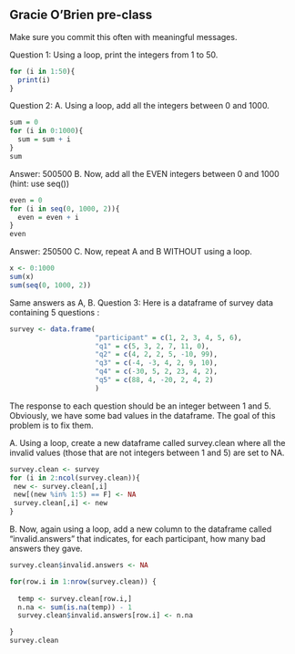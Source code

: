 ## Gracie O'Brien pre-class
Make sure you commit this often with meaningful messages.

Question 1:
Using a loop, print the integers from 1 to 50.
```{r}
for (i in 1:50){
  print(i)
}
```

Question 2:
A. Using a loop, add all the integers between 0 and 1000.
```{r}
sum = 0
for (i in 0:1000){
  sum = sum + i
}
sum
```
Answer: 500500
B. Now, add all the EVEN integers between 0 and 1000 (hint: use seq())
```{r}
even = 0
for (i in seq(0, 1000, 2)){
  even = even + i
}
even
```
Answer: 250500
C. Now, repeat A and B WITHOUT using a loop.
```{r}
x <- 0:1000
sum(x)
sum(seq(0, 1000, 2))
```
Same answers as A, B. 
Question 3:
Here is a dataframe of survey data containing 5 questions :
```{r}
survey <- data.frame(
                     "participant" = c(1, 2, 3, 4, 5, 6),
                     "q1" = c(5, 3, 2, 7, 11, 0),
                     "q2" = c(4, 2, 2, 5, -10, 99),
                     "q3" = c(-4, -3, 4, 2, 9, 10),
                     "q4" = c(-30, 5, 2, 23, 4, 2),
                     "q5" = c(88, 4, -20, 2, 4, 2)
                     )
```
The response to each question should be an integer between 1 and 5. Obviously, we have some bad values in the dataframe. The goal of this problem is to fix them.

A. Using a loop, create a new dataframe called survey.clean where all the invalid values (those that are not integers between 1 and 5) are set to NA.
```{r}
survey.clean <- survey
for (i in 2:ncol(survey.clean)){
 new <- survey.clean[,i]
 new[(new %in% 1:5) == F] <- NA
 survey.clean[,i] <- new
}
```

B. Now, again using a loop, add a new column to the dataframe called “invalid.answers” that indicates, for each participant, how many bad answers they gave.
```{r}
survey.clean$invalid.answers <- NA

for(row.i in 1:nrow(survey.clean)) {
  
  temp <- survey.clean[row.i,]
  n.na <- sum(is.na(temp)) - 1 
  survey.clean$invalid.answers[row.i] <- n.na

}
survey.clean
```
